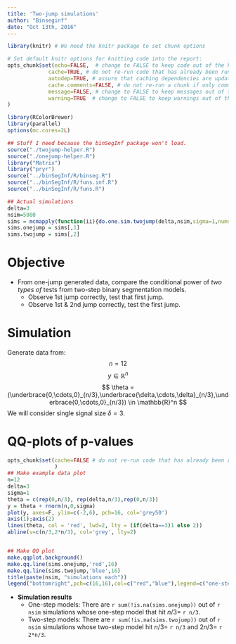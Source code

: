 ```yaml
---
title: 'Two-jump simulations'
author: "Binseginf"
date: "Oct 13th, 2016"
---
```

  
  ```r
library(knitr) # We need the knitr package to set chunk options

# Set default knitr options for knitting code into the report:
opts_chunk$set(echo=FALSE,  # change to FALSE to keep code out of the knitted document
               cache=TRUE, # do not re-run code that has already been run
               autodep=TRUE, # assure that caching dependencies are updated correctly
               cache.comments=FALSE, # do not re-run a chunk if only comments are changed
               message=FALSE, # change to FALSE to keep messages out of the knitted document
               warning=TRUE  # change to FALSE to keep warnings out of the knitted document
)
```


```r
library(RColorBrewer) 
library(parallel)
options(mc.cores=2L)

## Stuff I need because the binSegInf package won't load.
source("./twojump-helper.R")
source("./onejump-helper.R")
library("Matrix")
library("pryr")
source("../binSegInf/R/binseg.R")
source("../binSegInf/R/funs.inf.R")
source("../binSegInf/R/funs.R")
```


```r
## Actual simulations
delta=3
nsim=5000
sims = mcmapply(function(ii){do.one.sim.twojump(delta,nsim,sigma=1,numsteps=ii, nstepmodel=ii)}, 1:2)
sims.onejump = sims[,1]
sims.twojump = sims[,2]
```


Objective
========================
  * From one-jump generated data, compare the conditional power of *two types of* tests from two-step binary segmentation models.
     + Observe 1st jump correctly, test that first jump.
     + Observe 1st & 2nd jump correctly, test the first jump.
  

Simulation
========================
  Generate data from:
  $$ n = 12 $$ 
  $$ y \in \mathbb{R}^n $$
  $$ \theta = (\underbrace{0,\cdots,0}_{n/3},\underbrace{\delta,\cdots,\delta}_{n/3},\underbrace{0,\cdots,0}_{n/3}) \in \mathbb{R}^n $$
  We will consider single signal size $\delta = 3$.


QQ-plots of p-values
========================
  
```r
opts_chunk$set(cache=FALSE # do not re-run code that has already been run
               )
## Make example data plot 
n=12
delta=3
sigma=1
theta = c(rep(0,n/3), rep(delta,n/3),rep(0,n/3))
y = theta + rnorm(n,0,sigma)
plot(y, axes=F, ylim=c(-2,6), pch=16, col='grey50')
axis(1);axis(2)
lines(theta, col = 'red', lwd=2, lty = (if(delta==3)1 else 2))
abline(v=c(n/3,2*n/3), col='grey', lty=2)


## Make QQ plot
make.qqplot.background()
make.qq.line(sims.onejump,'red',16) 
make.qq.line(sims.twojump,'blue',16) 
title(paste(nsim, "simulations each"))
legend("bottomright",pch=c(16,16),col=c("red","blue"),legend=c("one-step","two-step"))
```


* **Simulation results**
    + One-step models: There are `r sum(!is.na(sims.onejump))` out of `r nsim` simulations whose one-step model that hit $n/3=$ `r n/3`.
    + Two-step models: There are `r sum(!is.na(sims.twojump))` out of `r nsim` simulations whose two-step model hit $n/3=$ `r n/3` and $2n/3=$ `r 2*n/3`.
    
